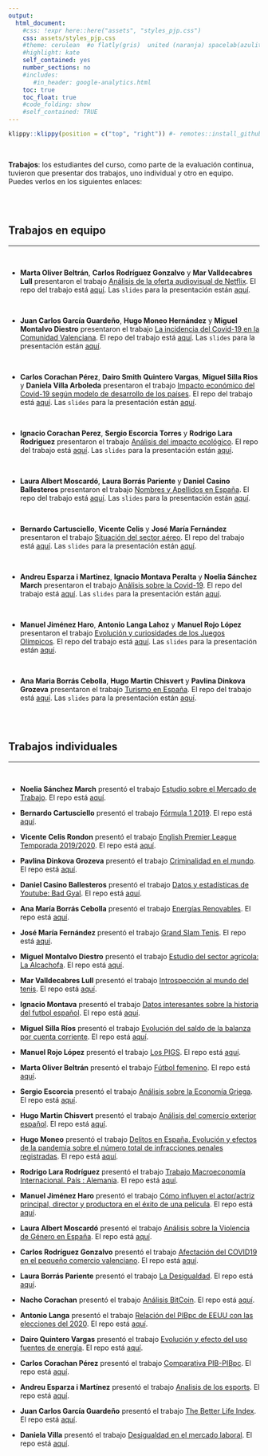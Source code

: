 ```yaml
---
output:
  html_document:
    #css: !expr here::here("assets", "styles_pjp.css") 
    css: assets/styles_pjp.css
    #theme: cerulean  #o flatly(gris)  united (naranja) spacelab(azulito) o yeti o faltly o sandstone
    #highlight: kate 
    self_contained: yes
    number_sections: no
    #includes:
       #in_header: google-analytics.html
    toc: true
    toc_float: true
    #code_folding: show
    #self_contained: TRUE
---
```




```r
klippy::klippy(position = c("top", "right")) #- remotes::install_github("rlesur/klippy")
```

<br>

<div class = "blue">
**Trabajos**: los estudiantes del curso, como parte de la evaluación continua, tuvieron que presentar dos trabajos, uno individual y otro en equipo. Puedes verlos en los siguientes enlaces:
</div>



<br><br>

## Trabajos en equipo

------------------


<br>


- **Marta Oliver Beltrán**, **Carlos Rodríguez Gonzalvo** y **Mar Valldecabres Lull** presentaron el trabajo [Análisis de la oferta audiovisual de Netflix](https://martaoliver.github.io/trabajo_BigData_equipo/){target="_blank"}. El repo del trabajo está [aquí](https://github.com/martaoliver/trabajo_BigData_equipo){target="_blank"}.  Las `slides` para la presentación están [aquí](https://martaoliver.github.io/trabajo_BigData_slides/){target="_blank"}.

<br> 

- **Juan Carlos García Guardeño**, **Hugo Moneo Hernández** y **Miguel Montalvo Diestro** presentaron el trabajo [La incidencia del Covid-19 en la Comunidad Valenciana](https://Miguercios.github.io/trabajo_BigData_equipo/){target="_blank"}. El repo del trabajo está [aquí](https://github.com/Miguercios/trabajo_BigData_equipo){target="_blank"}. Las `slides` para la presentación están [aquí](https://Miguercios.github.io/trabajo_BigData_slides/){target="_blank"}.

<br>

- **Carlos Corachan Pérez**, **Dairo Smith Quintero Vargas**, **Miguel Silla Rios** y **Daniela Villa Arboleda** presentaron el trabajo [Impacto económico del Covid-19 según modelo de desarrollo de los países](https://Daiquin.github.io/trabajo_BigData_equipo/){target="_blank"}. El repo del trabajo está [aquí](https://github.com/Daiquin/trabajo_BigData_equipo){target="_blank"}. Las `slides` para la presentación están [aquí](https://Daiquin.github.io/trabajo_BigData_slides/){target="_blank"}.

<br>

- **Ignacio Corachan Perez**, **Sergio Escorcia Torres** y **Rodrigo Lara Rodriguez** presentaron el trabajo [Análisis del impacto ecológico](https://rodri45l.github.io/trabajo_BigData_equipo/){target="_blank"}. El repo del trabajo está [aquí](https://github.com/rodri45l/trabajo_BigData_equipo){target="_blank"}. Las `slides` para la presentación están [aquí](https://rodri45l.github.io/trabajo_BigData_slides/){target="_blank"}.

<br>


- **Laura Albert Moscardó**, **Laura Borrás Pariente** y **Daniel Casino Ballesteros** presentaron el trabajo [Nombres y Apellidos en España](https://dasdfg098.github.io/trabajo_BigData_equipo/){target="_blank"}. El repo del trabajo está [aquí](https://github.com/dasdfg098/trabajo_BigData_equipo){target="_blank"}. Las `slides` para la presentación están [aquí](https://dasdfg098.github.io/trabajo_BigData_slides/){target="_blank"}.

<br>

- **Bernardo Cartusciello**, **Vicente Celis** y **José María Fernández** presentaron el trabajo [Situación del sector aéreo](https://bernicartusciello.github.io/trabajo_BigData_equipo/){target="_blank"}. El repo del trabajo está [aquí](https://github.com/bernicartusciello/trabajo_BigData_equipo){target="_blank"}. Las `slides` para la presentación están [aquí](https://bernicartusciello.github.io/trabajo_BigData_slides/){target="_blank"}.


<br>

- **Andreu Esparza i Martinez**, **Ignacio Montava Peralta** y **Noelia Sánchez March** presentaron el trabajo [Análisis sobre la Covid-19](https://nosan5.github.io/trabajo_BigData_equipo/){target="_blank"}. El repo del trabajo está [aquí](https://github.com/nosan5/trabajo_BigData_equipo){target="_blank"}. Las `slides` para la presentación están [aquí](https://nosan5.github.io/trabajo_BigData_slides/){target="_blank"}.

<br>

- **Manuel Jiménez Haro**, **Antonio Langa Lahoz** y **Manuel Rojo López** presentaron el trabajo [Evolución y curiosidades de los Juegos Olímpicos](https://manujimenez62.github.io/trabajo_BigData_equipo/){target="_blank"}. El repo del trabajo está [aquí](https://github.com/manujimenez62/trabajo_BigData_equipo){target="_blank"}. Las `slides` para la presentación están [aquí](https://manujimenez62.github.io/trabajo_BigData_slides/){target="_blank"}.


<br>

- **Ana Maria Borrás Cebolla**, **Hugo Martin Chisvert** y **Pavlina Dinkova Grozeva** presentaron el trabajo [Turismo en España](https://xi765.github.io/trabajo_BigData_equipo/){target="_blank"}. El repo del trabajo está [aquí](https://github.com/xi765/trabajo_BigData_equipo){target="_blank"}. Las `slides` para la presentación están [aquí](https://xi765.github.io/trabajo_BigData_slides/){target="_blank"}.


<br><br>

## Trabajos individuales

------------------


<br>

- **Noelia Sánchez March** presentó el trabajo [Estudio sobre el Mercado de Trabajo](https://nosan5.github.io/trabajo_BigData/){target="_blank"}. El repo está [aquí](https://github.com/nosan5/trabajo_BigData){target="_blank"}.

- **Bernardo Cartusciello** presentó el trabajo [Fórmula 1 2019](https://bernicartusciello.github.io/trabajo_BigData/){target="_blank"}. El repo está [aquí](https://github.com/bernicartusciello/trabajo_BigData){target="_blank"}.

- **Vicente Celis Rondon** presentó el trabajo [English Premier League Temporada 2019/2020](https://vicentecelisr.github.io/trabajo_BigData/){target="_blank"}. El repo está [aquí](https://github.com/vicentecelisr/trabajo_BigData){target="_blank"}.

- **Pavlina Dinkova Grozeva** presentó el trabajo [Criminalidad en el mundo](https://pavlinadinkova.github.io/trabajo_BigData/){target="_blank"}. El repo está [aquí](https://github.com/pavlinadinkova/trabajo_BigData){target="_blank"}.

- **Daniel Casino Ballesteros** presentó el trabajo [Datos y estadísticas de Youtube: Bad Gyal](https://dasdfg098.github.io/trabajo_BigData/){target="_blank"}. El repo está [aquí](https://github.com/dasdfg098/trabajo_BigData){target="_blank"}.

- **Ana María Borrás Cebolla** presentó el trabajo [Energías Renovables](https://AnaMaria1198.github.io/trabajo_BigData/){target="_blank"}. El repo está [aquí](https://github.com/AnaMaria1198/trabajo_BigData){target="_blank"}.

- **José María Fernández** presentó el trabajo [Grand Slam Tenis](https://josemafc.github.io/trabajo_BigData/){target="_blank"}. El repo está [aquí](https://github.com/josemafc/trabajo_BigData){target="_blank"}.

- **Miguel Montalvo Diestro** presentó el trabajo [Estudio del sector agrícola: La Alcachofa](https://miguercios.github.io/trabajo_BigData/){target="_blank"}. El repo está [aquí](https://github.com/miguercios/trabajo_BigData){target="_blank"}.

- **Mar Valldecabres Lull** presentó el trabajo [Introspección al mundo del tenis](https://Valldecabres.github.io/trabajo_BigData/){target="_blank"}. El repo está [aquí](https://github.com/Valldecabres/trabajo_BigData){target="_blank"}.

- **Ignacio Montava** presentó el trabajo [Datos interesantes sobre la historia del futbol español](https://imontava10.github.io/trabajo_BigData/){target="_blank"}. El repo está [aquí](https://github.com/imontava10/trabajo_BigData){target="_blank"}.

- **Miguel Silla Ríos** presentó el trabajo [Evolución del saldo de la balanza por cuenta corriente](https://MiguelSillaRios.github.io/trabajo_BigData/){target="_blank"}. El repo está [aquí](https://github.com/MiguelSillaRios/trabajo_BigData){target="_blank"}.

- **Manuel Rojo López** presentó el trabajo [Los PIGS](https://roloma6.github.io/trabajo_BigData/){target="_blank"}. El repo está [aquí](https://github.com/roloma6/trabajo_BigData){target="_blank"}.

- **Marta Oliver Beltrán** presentó el trabajo [Fútbol femenino](https://martaoliver.github.io/trabajo_BigData/){target="_blank"}. El repo está [aquí](https://github.com/martaoliver/trabajo_BigData){target="_blank"}.

- **Sergio Escorcia** presentó el trabajo [Análisis sobre la Economía Griega](https://seresto.github.io/trabajo_BigData/){target="_blank"}. El repo está [aquí](https://github.com/seresto/trabajo_BigData){target="_blank"}.
 
- **Hugo Martin Chisvert** presentó el trabajo [Análisis del comercio exterior español](https://xi765.github.io/trabajo_BigData/){target="_blank"}. El repo está [aquí](https://github.com/xi765/trabajo_BigData){target="_blank"}.

- **Hugo Moneo** presentó el trabajo [Delitos en España. Evolución y efectos de la pandemia sobre el número total de infracciones penales registradas](https://hugomn0.github.io/trabajo_BigData/){target="_blank"}. El repo está [aquí](https://github.com/hugomn0/trabajo_BigData){target="_blank"}.

- **Rodrigo Lara Rodríguez** presentó el trabajo [Trabajo Macroeconomía Internacional. País : Alemania](https://rodri45l.github.io/trabajo_BigData/){target="_blank"}. El repo está [aquí](https://github.com/rodri45l/trabajo_BigData){target="_blank"}.

- **Manuel Jiménez Haro** presentó el trabajo [Cómo influyen el actor/actriz principal, director y productora en el éxito de una película](https://manujimenez62.github.io/trabajo_BigData/){target="_blank"}. El repo está [aquí](https://github.com/manujimenez62/trabajo_BigData){target="_blank"}.

- **Laura Albert Moscardó** presentó el trabajo [Análisis sobre la Violencia de Género en España](https://laualmos.github.io/trabajo_BigData/){target="_blank"}. El repo está [aquí](https://github.com/laualmos/trabajo_BigData){target="_blank"}.

- **Carlos Rodríguez Gonzalvo** presentó el trabajo [Afectación del COVID19 en el pequeño comercio valenciano](https://carlosrodriguezgonzalvo.github.io/trabajo_BigData/){target="_blank"}. El repo está [aquí](https://github.com/carlosrodriguezgonzalvo/trabajo_BigData){target="_blank"}.

- **Laura Borrás Pariente** presentó el trabajo [La Desigualdad](https://laura3699.github.io/trabajo_BigData/){target="_blank"}. El repo está [aquí](https://github.com/laura3699/trabajo_BigData){target="_blank"}.

- **Nacho Corachan** presentó el trabajo [Análisis BitCoin](https://Nacho-CP.github.io/trabajo_BigData/){target="_blank"}. El repo está [aquí](https://github.com/Nacho-CP/trabajo_BigData){target="_blank"}.


- **Antonio Langa** presentó el trabajo [Relación del PIBpc de EEUU con las elecciones del 2020](https://Antonio202021.github.io/trabajo_BigData/){target="_blank"}. El repo está [aquí](https://github.com/Antonio202021/trabajo_BigData){target="_blank"}.


- **Dairo Quintero Vargas** presentó el trabajo [Evolución y efecto del uso fuentes de energía](https://Daiquin.github.io/trabajo_BigData/){target="_blank"}. El repo está [aquí](https://github.com/Daiquin/trabajo_BigData){target="_blank"}.


- **Carlos Corachan Pérez** presentó el trabajo [Comparativa PIB-PIBpc](https://carcope.github.io/trabajo_BigData/){target="_blank"}. El repo está [aquí](https://github.com/carcope/trabajo_BigData){target="_blank"}.

- **Andreu Esparza i Martínez** presentó el trabajo [Analisis de los esports](https://Andreuesparza.github.io/trabajo_BigData/){target="_blank"}. El repo está [aquí](https://github.com/Andreuesparza/trabajo_BigData){target="_blank"}.


- **Juan Carlos García Guardeño** presentó el trabajo [The Better Life Index](https://carlosmanises.github.io/trabajo_BigData/){target="_blank"}. El repo está [aquí](https://github.com/carlosmanises/trabajo_BigData){target="_blank"}.


- **Daniela Villa** presentó el trabajo [Desigualdad en el mercado laboral](https://daalviar.github.io/trabajo_BigData/){target="_blank"}. El repo está [aquí](https://github.com/daalviar/trabajo_BigData){target="_blank"}.


<br><br>


<div class="tocify-extend-page" data-unique="tocify-extend-page" style="height: 0;"></div>
